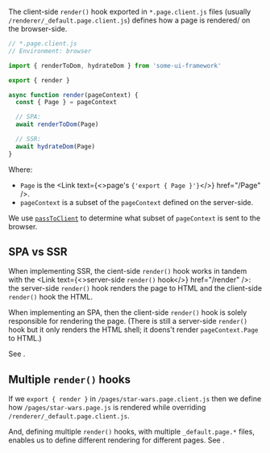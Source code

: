 
The client-side `render()` hook exported in `*.page.client.js` files (usually `/renderer/_default.page.client.js`) defines how a page is rendered/<Link text="hydrated" href="/hydration" /> on the browser-side.

```js
// *.page.client.js
// Environment: browser

import { renderToDom, hydrateDom } from 'some-ui-framework'

export { render }

async function render(pageContext) {
  const { Page } = pageContext

  // SPA:
  await renderToDom(Page)

  // SSR:
  await hydrateDom(Page)
}
```

Where:
 - `Page` is the <Link text={<>page's <code>{'export { Page }'}</code></>} href="/Page" />.
 - `pageContext` is a subset of the `pageContext` defined on the server-side.

We use [`passToClient`](/passToClient) to determine what subset of `pageContext` is sent to the browser.


## SPA vs SSR

When implementing SSR, the cient-side `render()` hook works in tandem with the <Link text={<>server-side <code>render()</code> hook</>} href="/render" />: the server-side `render()` hook renders the page to HTML and the client-side `render()` hook <Link text="hydrates" href="/hydration" /> the HTML.

When implementing an SPA, then the client-side `render()` hook is solely responsible for rendering the page. (There is still a server-side `render()` hook but it only renders the HTML shell; it doens't render `pageContext.Page` to HTML.)

See <Link href='/render-modes' />.


## Multiple `render()` hooks

If we `export { render }` in `/pages/star-wars.page.client.js` then we define how `/pages/star-wars.page.js` is rendered while overriding `/renderer/_default.page.client.js`.

And, defining multiple `render()` hooks, with multiple `_default.page.*` files, enables us to define different rendering for different pages. See <Link href='/multiple-renderer' />.
